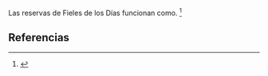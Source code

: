 Las reservas de Fieles de los Días funcionan como. <ref>{{lib|LU|18|7|1}}</ref> 

== Referencias ==

<references />
